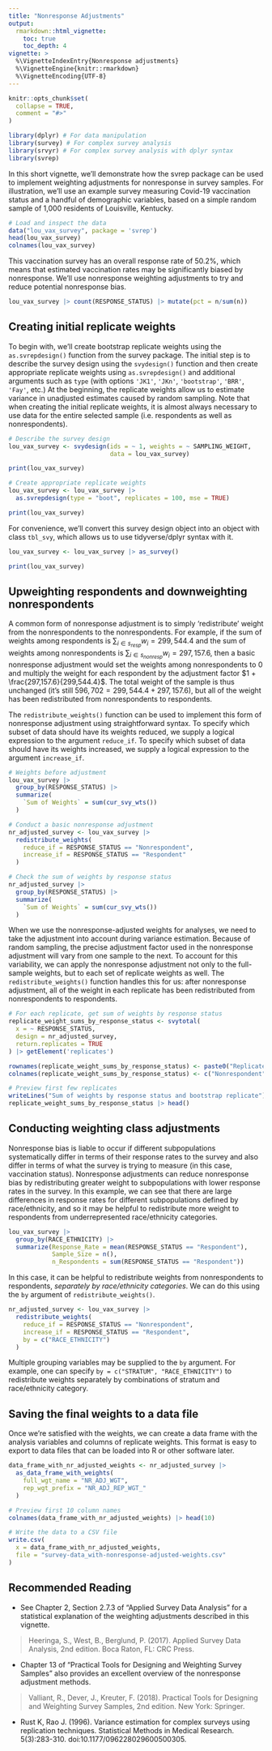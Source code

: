 ```yaml
---
title: "Nonresponse Adjustments"
output: 
  rmarkdown::html_vignette:
    toc: true
    toc_depth: 4
vignette: >
  %\VignetteIndexEntry{Nonresponse adjustments}
  %\VignetteEngine{knitr::rmarkdown}
  %\VignetteEncoding{UTF-8}
---
```


```r
knitr::opts_chunk$set(
  collapse = TRUE,
  comment = "#>"
)
```

```r
library(dplyr) # For data manipulation
library(survey) # For complex survey analysis
library(srvyr) # For complex survey analysis with dplyr syntax
library(svrep)
```

In this short vignette, we'll demonstrate how the svrep package can be used to implement weighting adjustments for nonresponse in survey samples. For illustration, we'll use an example survey measuring Covid-19 vaccination status and a handful of demographic variables, based on a simple random sample of 1,000 residents of Louisville, Kentucky.

```r
# Load and inspect the data
data("lou_vax_survey", package = 'svrep')
head(lou_vax_survey)
colnames(lou_vax_survey)
```

This vaccination survey has an overall response rate of 50.2%, which means that estimated vaccination rates may be significantly biased by nonresponse. We'll use nonresponse weighting adjustments to try and reduce potential nonresponse bias.

```r
lou_vax_survey |> count(RESPONSE_STATUS) |> mutate(pct = n/sum(n))
```

## Creating initial replicate weights

To begin with, we'll create bootstrap replicate weights using the `as.svrepdesign()` function from the survey package. The initial step is to describe the survey design using the `svydesign()` function and then create appropriate replicate weights using `as.svrepdesign()` and additional arguments such as `type` (with options `'JK1'`, `'JKn'`, `'bootstrap'`, `'BRR'`, `'Fay'`, etc.) At the beginning, the replicate weights allow us to estimate variance in unadjusted estimates caused by random sampling. Note that when creating the initial replicate weights, it is almost always necessary to use data for the entire selected sample (i.e. respondents as well as nonrespondents).

```r
# Describe the survey design
lou_vax_survey <- svydesign(ids = ~ 1, weights = ~ SAMPLING_WEIGHT,
                            data = lou_vax_survey)

print(lou_vax_survey)

# Create appropriate replicate weights
lou_vax_survey <- lou_vax_survey |>
  as.svrepdesign(type = "boot", replicates = 100, mse = TRUE)

print(lou_vax_survey)
```

For convenience, we'll convert this survey design object into an object with class `tbl_svy`, which allows us to use tidyverse/dplyr syntax with it.

```r
lou_vax_survey <- lou_vax_survey |> as_survey()

print(lou_vax_survey)
```

## Upweighting respondents and downweighting nonrespondents

A common form of nonresponse adjustment is to simply 'redistribute' weight from the nonrespondents to the nonrespondents. For example, if the sum of weights among respondents is $\sum_{i \in s_{resp}}w_i = 299,544.4$ and the sum of weights among nonrespondents is $\sum_{i \in s_{nonresp}}w_i = 297,157.6$, then a basic nonresponse adjustment would set the weights among nonrespondents to $0$ and multiply the weight for each respondent by the adjustment factor $1 + \frac{297,157.6}{299,544.4}$. The total weight of the sample is thus unchanged (it's still $596,702=299,544.4 + 297,157.6$), but all of the weight has been redistributed from nonrespondents to respondents.

The `redistribute_weights()` function can be used to implement this form of nonresponse adjustment using straightforward syntax. To specify which subset of data should have its weights reduced, we supply a logical expression to the argument `reduce_if`. To specify which subset of data should have its weights increased, we supply a logical expression to the argument `increase_if`.

```r
# Weights before adjustment
lou_vax_survey |>
  group_by(RESPONSE_STATUS) |>
  summarize(
    `Sum of Weights` = sum(cur_svy_wts())
  )
```

```r
# Conduct a basic nonresponse adjustment
nr_adjusted_survey <- lou_vax_survey |>
  redistribute_weights(
    reduce_if = RESPONSE_STATUS == "Nonrespondent",
    increase_if = RESPONSE_STATUS == "Respondent"
  )

# Check the sum of weights by response status
nr_adjusted_survey |>
  group_by(RESPONSE_STATUS) |>
  summarize(
    `Sum of Weights` = sum(cur_svy_wts())
  )
```

When we use the nonresponse-adjusted weights for analyses, we need to take the adjustment into account during variance estimation. Because of random sampling, the precise adjustment factor used in the nonresponse adjustment will vary from one sample to the next. To account for this variability, we can apply the nonresponse adjustment not only to the full-sample weights, but to each set of replicate weights as well. The `redistribute_weights()` function handles this for us: after nonresponse adjustment, all of the weight in each replicate has been redistributed from nonrespondents to respondents.

```r
# For each replicate, get sum of weights by response status
replicate_weight_sums_by_response_status <- svytotal(
  x = ~ RESPONSE_STATUS,
  design = nr_adjusted_survey,
  return.replicates = TRUE
) |> getElement('replicates')

rownames(replicate_weight_sums_by_response_status) <- paste0("Replicate ", 1:100)
colnames(replicate_weight_sums_by_response_status) <- c("Nonrespondent", "Respondent")

# Preview first few replicates
writeLines("Sum of weights by response status and bootstrap replicate")
replicate_weight_sums_by_response_status |> head()
```

## Conducting weighting class adjustments

Nonresponse bias is liable to occur if different subpopulations systematically differ in terms of their response rates to the survey and also differ in terms of what the survey is trying to measure (in this case, vaccination status). Nonresponse adjustments can reduce nonresponse bias by redistributing greater weight to subpopulations with lower response rates in the survey. In this example, we can see that there are large differences in response rates for different subpopulations defined by race/ethnicity, and so it may be helpful to redistribute more weight to respondents from underrepresented race/ethnicity categories.

```r
lou_vax_survey |>
  group_by(RACE_ETHNICITY) |>
  summarize(Response_Rate = mean(RESPONSE_STATUS == "Respondent"),
            Sample_Size = n(),
            n_Respondents = sum(RESPONSE_STATUS == "Respondent"))
```

In this case, it can be helpful to redistribute weights from nonrespondents to respondents, *separately by race/ethnicity categories*. We can do this using the `by` argument of `redistribute_weights()`.

```r
nr_adjusted_survey <- lou_vax_survey |>
  redistribute_weights(
    reduce_if = RESPONSE_STATUS == "Nonrespondent",
    increase_if = RESPONSE_STATUS == "Respondent",
    by = c("RACE_ETHNICITY")
  )
```

Multiple grouping variables may be supplied to the `by` argument. For example, one can specify `by = c("STRATUM", "RACE_ETHNICITY")` to redistribute weights separately by combinations of stratum and race/ethnicity category.

## Saving the final weights to a data file

Once we're satisfied with the weights, we can create a data frame with the analysis variables and columns of replicate weights. This format is easy to export to data files that can be loaded into R or other software later.

```r
data_frame_with_nr_adjusted_weights <- nr_adjusted_survey |>
  as_data_frame_with_weights(
    full_wgt_name = "NR_ADJ_WGT",
    rep_wgt_prefix = "NR_ADJ_REP_WGT_"
  )

# Preview first 10 column names
colnames(data_frame_with_nr_adjusted_weights) |> head(10)
```


```r
# Write the data to a CSV file
write.csv(
  x = data_frame_with_nr_adjusted_weights,
  file = "survey-data_with-nonresponse-adjusted-weights.csv"
)
```

## Recommended Reading

- See Chapter 2, Section 2.7.3 of "Applied Survey Data Analysis" for a statistical explanation of the weighting adjustments described in this vignette.

> Heeringa, S., West, B., Berglund, P. (2017). Applied Survey Data Analysis, 2nd edition. Boca Raton, FL: CRC Press.

- Chapter 13 of "Practical Tools for Designing and Weighting Survey Samples" also provides an excellent overview of the nonresponse adjustment methods.

> Valliant, R., Dever, J., Kreuter, F. (2018). Practical Tools for Designing and Weighting Survey Samples, 2nd edition. New York: Springer.

- Rust K, Rao J. (1996). Variance estimation for complex surveys using replication techniques. Statistical Methods in Medical Research. 5(3):283-310. doi:10.1177/096228029600500305.

